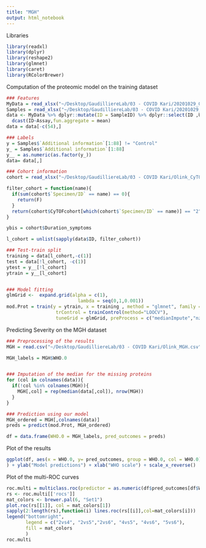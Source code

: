 ```yaml
---
title: "MGH"
output: html_notebook
---
```


Libraries
```r
library(readxl)
library(dplyr)
library(reshape2)
library(glmnet)
library(caret)
library(RColorBrewer)
```

Computation of the proteomic model on the training dataset
```r
### Features
MyData = read_xlsx("~/Desktop/GaudilliereLab/03 - COVID Kari/20201029_Gaudilliere_NPX_2020-07-20_.xlsx")
Samples = read_xlsx("~/Desktop/GaudilliereLab/03 - COVID Kari/20201029_Sample Manifest_corrected.xlsx")
data <- MyData %>% dplyr::mutate(ID = SampleID) %>% dplyr::select(ID ,UniProt, Assay, NPX)  %>%
  dcast(ID~Assay,fun.aggregate = mean)
data = data[-c(54),]

### Labels
y = Samples$`Additional information`[1:88] != "Control"
y_ = Samples$`Additional information`[1:88]
y__ = as.numeric(as.factor(y_))
data= data[,]

### Cohort information
cohort = read_xlsx("~/Desktop/GaudilliereLab/03 - COVID Kari/Olink_CyTOFcohort.xlsx")

filter_cohort = function(name){
  if(sum(cohort$`Specimen/ID` == name) == 0){
    return(F)
  }
  return(cohort$CyTOFcohort[which(cohort$`Specimen/ID` == name)] == "2" | cohort$CyTOFcohort[which(cohort$`Specimen/ID` == name)] == "3")
}

ybis = cohort$Duration_symptoms

l_cohort = unlist(sapply(data$ID, filter_cohort))

### Test-train split
training = data[l_cohort,-c(1)]
test = data[!l_cohort, -c(1)]
ytest = y__[!l_cohort]
ytrain = y__[l_cohort]


### Model fitting
glmGrid <-  expand.grid(alpha = c(1), 
                          lambda = seq(0,1,0.001))
mod.Prot = train(y = ytrain, x = training , method = "glmnet", family = "gaussian",
                  trControl = trainControl(method="LOOCV"), 
                  tuneGrid = glmGrid, preProcess = c("medianImpute","nzv"))
```

Predicting Severity on the MGH dataset
```r
### Preprocessing of the results
MGH = read.csv("~/Desktop/GaudilliereLab/03 - COVID Kari/Olink_MGH.csv") %>% dplyr::mutate(ID = SampleID) %>% dplyr::select(ID, UniProt, Assay, NPX, WHO.0) %>% reshape2::dcast(ID+WHO.0~Assay,fun.aggregate = mean, value.var = c("NPX"))

MGH_labels = MGH$WHO.0


### Imputation of the median for the missing proteins
for (col in colnames(data)){
  if(!col %in% colnames(MGH)){
    MGH[,col] = rep(median(data[,col]), nrow(MGH))
  }
}

### Prediction using our model
MGH_ordered = MGH[,colnames(data)]
preds = predict(mod.Prot, MGH_ordered)

df = data.frame(WHO.0 = MGH_labels, pred_outcomes = preds)
```

Plot of the results
```r
ggplot(df, aes(x = WHO.0, y= pred_outcomes, group = WHO.0, col = WHO.0)) + geom_boxplot() + geom_jitter(width = 0.25) + theme_classic(
) + ylab("Model predictions") + xlab("WHO scale") + scale_x_reverse()
```

Plot of the multi-ROC curves
```r
roc.multi = multiclass.roc(predictor = as.numeric(df$pred_outcomes[df$WHO.0!=1]), response = as.numeric(df$WHO.0[df$WHO.0!=1]), partial.auc = c(0,1))
rs <- roc.multi[['rocs']]
mat_colors <- brewer.pal(6, "Set1")
plot.roc(rs[[1]], col = mat_colors[1])
sapply(2:length(rs),function(i) lines.roc(rs[[i]],col=mat_colors[i]))
legend("bottomright", 
       legend = c("2vs4", "2vs5","2vs6", "4vs5", "4vs6", "5vs6"), 
       fill = mat_colors
       )
roc.multi
```
